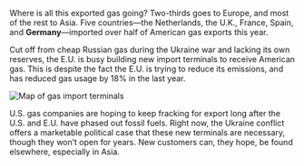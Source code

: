 
Where is all this exported gas going? Two-thirds goes to Europe, and most of the rest to Asia. Five countries—the Netherlands, the U.K., France, Spain, and **Germany**—imported over half of American gas exports this year.

Cut off from cheap Russian gas during the Ukraine war and lacking its own reserves, the E.U. is busy building new import terminals to receive American gas. This is despite the fact the E.U. is trying to reduce its emissions, and has reduced gas usage by 18% in the last year.

<Image src={imgMap} placeholder="blur" alt="Map of gas import terminals" className="max-w-3xl my-8 mx-auto" />

U.S. gas companies are hoping to keep fracking for export long after the U.S. and E.U. have phased out fossil fuels. Right now, the Ukraine conflict offers a marketable political case that these new terminals are necessary, though they won’t open for years. New customers can, they hope, be found elsewhere, especially in Asia.

